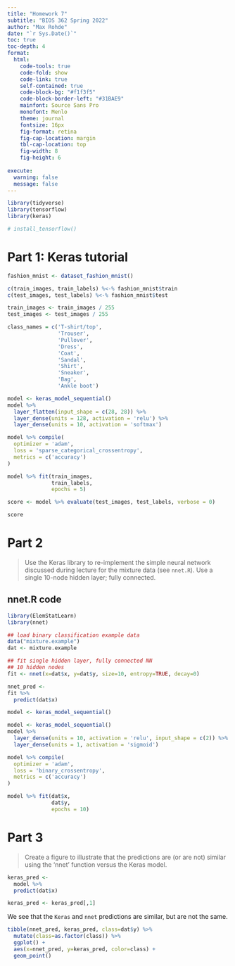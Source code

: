 ```yaml
---
title: "Homework 7"
subtitle: "BIOS 362 Spring 2022"
author: "Max Rohde"
date: "`r Sys.Date()`"
toc: true
toc-depth: 4
format:
  html:
    code-tools: true
    code-fold: show
    code-link: true
    self-contained: true
    code-block-bg: "#f1f3f5"
    code-block-border-left: "#31BAE9"
    mainfont: Source Sans Pro
    monofont: Menlo
    theme: journal
    fontsize: 16px
    fig-format: retina
    fig-cap-location: margin
    tbl-cap-location: top
    fig-width: 8
    fig-height: 6
  
execute:
  warning: false
  message: false
---
```


```r
library(tidyverse)
library(tensorflow)
library(keras)

# install_tensorflow()
```

# Part 1: Keras tutorial

```r
fashion_mnist <- dataset_fashion_mnist()

c(train_images, train_labels) %<-% fashion_mnist$train
c(test_images, test_labels) %<-% fashion_mnist$test

train_images <- train_images / 255
test_images <- test_images / 255
```

```r
class_names = c('T-shirt/top',
                'Trouser',
                'Pullover',
                'Dress',
                'Coat', 
                'Sandal',
                'Shirt',
                'Sneaker',
                'Bag',
                'Ankle boot')
```

```r
model <- keras_model_sequential()
model %>%
  layer_flatten(input_shape = c(28, 28)) %>%
  layer_dense(units = 128, activation = 'relu') %>%
  layer_dense(units = 10, activation = 'softmax')
```

```r
model %>% compile(
  optimizer = 'adam', 
  loss = 'sparse_categorical_crossentropy',
  metrics = c('accuracy')
)
```

```r
model %>% fit(train_images,
              train_labels,
              epochs = 5)
```

```r
score <- model %>% evaluate(test_images, test_labels, verbose = 0)

score
```

# Part 2

> Use the Keras library to re-implement the simple neural network discussed during lecture for the mixture data (see `nnet.R`). Use a single 10-node hidden layer; fully connected.

## nnet.R code

```r
library(ElemStatLearn)
library(nnet)

## load binary classification example data
data("mixture.example")
dat <- mixture.example

## fit single hidden layer, fully connected NN 
## 10 hidden nodes
fit <- nnet(x=dat$x, y=dat$y, size=10, entropy=TRUE, decay=0)

nnet_pred <-
fit %>%
  predict(dat$x)
```

```r
model <- keras_model_sequential()

model <- keras_model_sequential()
model %>%
  layer_dense(units = 10, activation = 'relu', input_shape = c(2)) %>%
  layer_dense(units = 1, activation = 'sigmoid')
```

```r
model %>% compile(
  optimizer = 'adam', 
  loss = 'binary_crossentropy',
  metrics = c('accuracy')
)
```

```r
model %>% fit(dat$x,
              dat$y,
              epochs = 10)
```

# Part 3

> Create a figure to illustrate that the predictions are (or are not) similar using the 'nnet' function versus the Keras model.

```r
keras_pred <-
  model %>%
  predict(dat$x)

keras_pred <- keras_pred[,1]
```

We see that the `Keras` and `nnet` predictions are similar, but are not the same.

```r
tibble(nnet_pred, keras_pred, class=dat$y) %>%
  mutate(class=as.factor(class)) %>%
  ggplot() +
  aes(x=nnet_pred, y=keras_pred, color=class) +
  geom_point()
```

